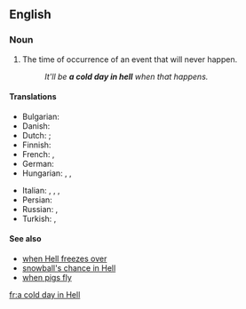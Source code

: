 ==English==

===Noun===
{{en-noun|head=[[a]] [[cold]] [[day]] [[in]] [[Hell]]|cold days in Hell}}

# {{context|idiomatic|slang|lang=en}} The time of occurrence of an event that will never happen.
#: ''It'll be '''a cold day in hell''' when that happens.''

====Translations====
{{trans-top|an event that will never happen}}
* Bulgarian: {{t|bg|когато цъфнат налъмите|tr=kogáto cǎfnat nalǎmite}} {{gloss|when pattens blossom}}
* Danish: {{t|da|en kold dag i helvede}}
* Dutch: {{t|nl|met Sint Juttemis}}; {{t|nl|als pasen en pinksteren op één dag vallen}}
* Finnish: {{t|fi|kun helvetti jäätyy}} {{gloss|when Hell freezes over}}
* French: {{t+|fr|quand les poules auront des dents}} {{gloss|when hens will have teeth}}, {{t+|fr|semaine aux quatre jeudis}} {{gloss|week with four Thursdays}}
* German: {{t|de|nie im Leben}} {{gloss|not in a lifetime}}
* Hungarian: {{t|hu|majd ha piros hó esik}} {{gloss|when red snowflakes is snowing}}, {{t|hu|majd ha cigánygyerekek potyognak az égből}} {{gloss|when gipsy children are streaming from the sky}}, {{t|hu|majd ha a pokol befagy}} {{gloss|when Hell freezes over}}
{{trans-mid}}
* Italian: {{t|it|alle calende greche}} {{gloss|when it will be a Roman holiday in the greek calendar}}, {{t|it|quando gli asini voleranno}} {{gloss|when donkeys will fly}}, {{t+|it|mai}}, {{t|it|quando gli asini voleranno}}
* Persian: {{t|fa|وقت گل نی}}
* Russian: {{t|ru|когда́ рак на горе́ сви́стнет}} {{gloss|when a crayfish whistles on the mountain}}, {{t+|ru|по́сле до́ждичка в четве́рг}} {{gloss|after a small rain on Thursday}}
* Turkish: {{t|tr|kırmızı kar yağınca}} {{gloss|when it snows red}}, {{t|tr|çıkmaz ayın son çarşambası}} {{gloss|the last Wednesday of the non-ending month}}
{{trans-bottom}}

====See also====
* [[when Hell freezes over]]
* [[snowball's chance in Hell]]
* [[when pigs fly]]

[[fr:a cold day in Hell]]